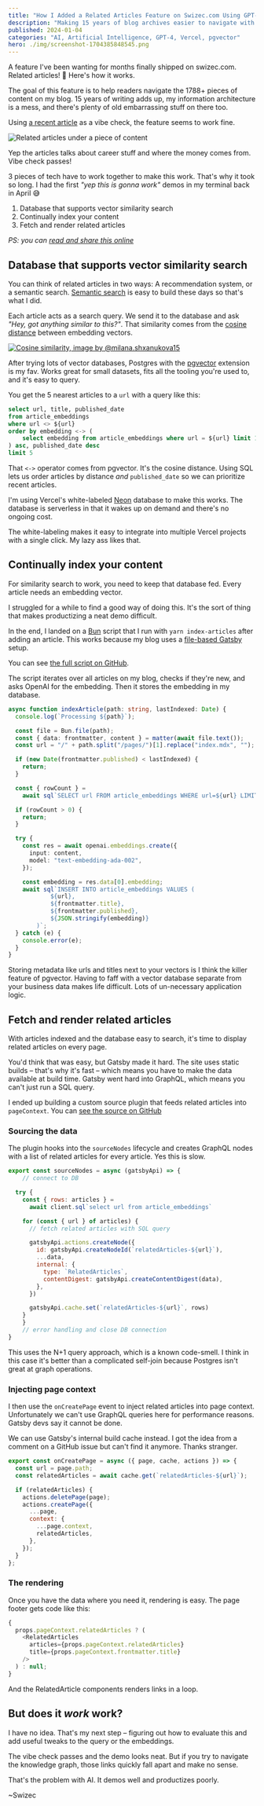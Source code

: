 ```yaml
---
title: "How I Added a Related Articles Feature on Swizec.com Using GPT-4 Embeddings"
description: "Making 15 years of blog archives easier to navigate with AI and cosine similarity to build a related articles featur"
published: 2024-01-04
categories: "AI, Artificial Intelligence, GPT-4, Vercel, pgvector"
hero: ./img/screenshot-1704385848545.png
---
```


A feature I've been wanting for months finally shipped on swizec.com. Related articles! 🥳 Here's how it works.

The goal of this feature is to help readers navigate the 1788+ pieces of content on my blog. 15 years of writing adds up, my information architecture is a mess, and there's plenty of old embarrassing stuff on there too.

Using [a recent article](https://swizec.com/blog/the-3-budgets/) as a vibe check, the feature seems to work fine.

![Related articles under a piece of content](./img/Related-articles-under-a-piece-of-content-7g7j44.jpeg)

Yep the articles talks about career stuff and where the money comes from. Vibe check passes!

3 pieces of tech have to work together to make this work. That's why it took so long. I had the first _"yep this is gonna work"_ demos in my terminal back in April 😅

1. Database that supports vector similarity search
2. Continually index your content
3. Fetch and render related articles

_PS: you can [read and share this online](https://swizec.com/blog/how-i-added-a-related-articles-feature-on-swizec-com-using-gpt-4-embeddings/)_

## Database that supports vector similarity search

You can think of related articles in two ways: A recommendation system, or a semantic search. [Semantic search](https://swizec.com/blog/build-semantic-search-in-an-afternoon-yep/) is easy to build these days so that's what I did.

Each article acts as a search query. We send it to the database and ask _"Hey, got anything similar to this?"_. That similarity comes from the [cosine distance](https://en.wikipedia.org/wiki/Cosine_similarity) between embedding vectors.

[![Cosine similarity, image by @milana.shxanukova15](./img/Cosine-similarity-image-by-milanashxanukova15-30ddj8.png)](https://medium.com/@milana.shxanukova15/cosine-distance-and-cosine-similarity-a5da0e4d9ded)

After trying lots of vector databases, Postgres with the [pgvector](https://github.com/pgvector/pgvector) extension is my fav. Works great for small datasets, fits all the tooling you're used to, and it's easy to query.

You get the 5 nearest articles to a `url` with a query like this:

```sql
select url, title, published_date
from article_embeddings
where url <> ${url}
order by embedding <-> (
	select embedding from article_embeddings where url = ${url} limit 1
) asc, published_date desc
limit 5
```

That `<->` operator comes from pgvector. It's the cosine distance. Using SQL lets us order articles by distance _and_ `published_date` so we can prioritize recent articles.

I'm using Vercel's white-labeled [Neon](https://neon.tech) database to make this works. The database is serverless in that it wakes up on demand and there's no ongoing cost.

The white-labeling makes it easy to integrate into multiple Vercel projects with a single click. My lazy ass likes that.

## Continually index your content

For similarity search to work, you need to keep that database fed. Every article needs an embedding vector.

I struggled for a while to find a good way of doing this. It's the sort of thing that makes productizing a neat demo difficult.

In the end, I landed on a [Bun](https://bun.sh) script that I run with `yarn index-articles` after adding an article. This works because my blog uses a [file-based Gatsby](https://www.gatsbyjs.com/plugins/gatsby-plugin-mdx) setup.

You can see [the full script on GitHub](https://github.com/Swizec/swizec.com/blob/master/bin/index-articles.ts).

The script iterates over all articles on my blog, checks if they're new, and asks OpenAI for the embedding. Then it stores the embedding in my database.

```typescript
async function indexArticle(path: string, lastIndexed: Date) {
  console.log(`Processing ${path}`);

  const file = Bun.file(path);
  const { data: frontmatter, content } = matter(await file.text());
  const url = "/" + path.split("/pages/")[1].replace("index.mdx", "");

  if (new Date(frontmatter.published) < lastIndexed) {
    return;
  }

  const { rowCount } =
    await sql`SELECT url FROM article_embeddings WHERE url=${url} LIMIT 1`;

  if (rowCount > 0) {
    return;
  }

  try {
    const res = await openai.embeddings.create({
      input: content,
      model: "text-embedding-ada-002",
    });

    const embedding = res.data[0].embedding;
    await sql`INSERT INTO article_embeddings VALUES (
            ${url}, 
            ${frontmatter.title}, 
            ${frontmatter.published}, 
            ${JSON.stringify(embedding)}
        )`;
  } catch (e) {
    console.error(e);
  }
}
```

Storing metadata like urls and titles next to your vectors is I think the killer feature of pgvector. Having to faff with a vector database separate from your business data makes life difficult. Lots of un-necessary application logic.

## Fetch and render related articles

With articles indexed and the database easy to search, it's time to display related articles on every page.

You'd think that was easy, but Gatsby made it hard. The site uses static builds – that's why it's fast – which means you have to make the data available at build time. Gatsby went hard into GraphQL, which means you can't just run a SQL query.

I ended up building a custom source plugin that feeds related articles into `pageContext`. You can [see the source on GitHub](https://github.com/Swizec/swizec.com/blob/master/plugins/gatsby-source-related-articles/gatsby-node.mjs)

### Sourcing the data

The plugin hooks into the `sourceNodes` lifecycle and creates GraphQL nodes with a list of related articles for every article. Yes this is slow.

```javascript
export const sourceNodes = async (gatsbyApi) => {
	// connect to DB

  try {
    const { rows: articles } =
      await client.sql`select url from article_embeddings`

    for (const { url } of articles) {
      // fetch related articles with SQL query

      gatsbyApi.actions.createNode({
        id: gatsbyApi.createNodeId(`relatedArticles-${url}`),
        ...data,
        internal: {
          type: `RelatedArticles`,
          contentDigest: gatsbyApi.createContentDigest(data),
        },
      })

      gatsbyApi.cache.set(`relatedArticles-${url}`, rows)
    }
	}
	// error handling and close DB connection
}
```

This uses the N+1 query approach, which is a known code-smell. I think in this case it's better than a complicated self-join because Postgres isn't great at graph operations.

### Injecting page context

I then use the `onCreatePage` event to inject related articles into page context. Unfortunately we can't use GraphQL queries here for performance reasons. Gatsby devs say it cannot be done.

We can use Gatsby's internal build cache instead. I got the idea from a comment on a GitHub issue but can't find it anymore. Thanks stranger.

```javascript
export const onCreatePage = async ({ page, cache, actions }) => {
  const url = page.path;
  const relatedArticles = await cache.get(`relatedArticles-${url}`);

  if (relatedArticles) {
    actions.deletePage(page);
    actions.createPage({
      ...page,
      context: {
        ...page.context,
        relatedArticles,
      },
    });
  }
};
```

### The rendering

Once you have the data where you need it, rendering is easy. The page footer gets code like this:

```javascript
{
  props.pageContext.relatedArticles ? (
    <RelatedArticles
      articles={props.pageContext.relatedArticles}
      title={props.pageContext.frontmatter.title}
    />
  ) : null;
}
```

And the RelatedArticle components renders links in a loop.

## But does it _work_ work?

I have no idea. That's my next step – figuring out how to evaluate this and add useful tweaks to the query or the embeddings.

The vibe check passes and the demo looks neat. But if you try to navigate the knowledge graph, those links quickly fall apart and make no sense.

That's the problem with AI. It demos well and productizes poorly.

\~Swizec
